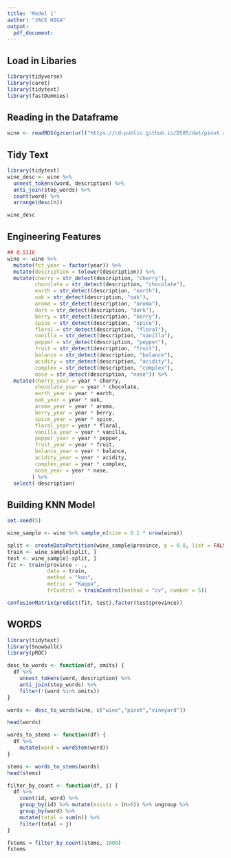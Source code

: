 ```yaml
---
title: 'Model 1'
author: "JACE HIGA" 
output:
  pdf_document:
---
```


## Load in Libaries
```r
library(tidyverse)
library(caret)
library(tidytext)
library(fastDummies)
```

## Reading in the Dataframe
```r
wine <- readRDS(gzcon(url("https://cd-public.github.io/D505/dat/pinot.rds")))
```


## Tidy Text
```r
library(tidytext)
wine_desc <- wine %>%
  unnest_tokens(word, description) %>%
  anti_join(stop_words) %>%
  count(word) %>%
  arrange(desc(n))

wine_desc
```


## Engineering Features
```r
## 0.5116
wino <- wine %>%
  mutate(fct_year = factor(year)) %>%
  mutate(description = tolower(description)) %>%
  mutate(cherry = str_detect(description, "cherry"),
         chocolate = str_detect(description, "chocolate"),
         earth = str_detect(description, "earth"),
         oak = str_detect(description, "oak"),
         aroma = str_detect(description, "aroma"),
         dark = str_detect(description, "dark"),
         berry = str_detect(description, "berry"),
         spice = str_detect(description, "spice"),
         floral = str_detect(description, "floral"),
         vanilla = str_detect(description, "vanilla"),
         pepper = str_detect(description, "pepper"),
         fruit = str_detect(description, "fruit"),
         balance = str_detect(description, "balance"),
         acidity = str_detect(description, "acidity"),
         complex = str_detect(description, "complex"),
         nose = str_detect(description, "nose")) %>%
  mutate(cherry_year = year * cherry, 
         chocolate_year = year * chocolate,
         earth_year = year * earth,
         oak_year = year * oak,
         aroma_year = year * aroma, 
         berry_year = year * berry,
         spice_year = year * spice,
         floral_year = year * floral,
         vanilla_year = year * vanilla,
         pepper_year = year * pepper,
         fruit_year = year * fruit,
         balance_year = year * balance,
         acidity_year = year * acidity,
         complex_year = year * complex,
         nose_year = year * nose,
        ) %>%
  select(-description)
```


## Building KNN Model
```r
set.seed(5)

wine_sample <- wino %>% sample_n(size = 0.1 * nrow(wino))

split <- createDataPartition(wine_sample$province, p = 0.8, list = FALSE)
train <- wine_sample[split, ]
test <- wine_sample[-split, ]
fit <- train(province ~ .,
             data = train, 
             method = "knn",
             metric = "Kappa",
             trControl = trainControl(method = "cv", number = 5))

confusionMatrix(predict(fit, test),factor(test$province))
```












## WORDS
```r
library(tidytext)
library(SnowballC)
library(pROC) 
```

```r
desc_to_words <- function(df, omits) { 
  df %>%
    unnest_tokens(word, description) %>%
    anti_join(stop_words) %>% 
    filter(!(word %in% omits))
}
```

```r
words <- desc_to_words(wine, c("wine","pinot","vineyard"))

head(words)
```

```r
words_to_stems <- function(df) { 
  df %>%
    mutate(word = wordStem(word))
}
```

```r
stems <- words_to_stems(words)
head(stems)
```

```r
filter_by_count <- function(df, j) { 
  df %>%
    count(id, word) %>% 
    group_by(id) %>% mutate(exists = (n>0)) %>% ungroup %>% 
    group_by(word) %>% 
    mutate(total = sum(n)) %>% 
    filter(total > j)
}
```

```r
fstems = filter_by_count(stems, 1000)
fstems
```
